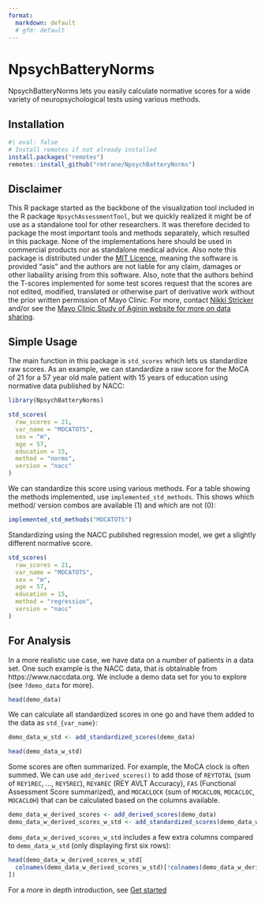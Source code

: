 ```yaml
---
format: 
  markdown: default
  # gfm: default
---
```


# NpsychBatteryNorms

NpsychBatteryNorms lets you easily calculate normative scores for a wide variety
of neuropsychological tests using various methods. 

## Installation

```r
#| eval: false
# Install remotes if not already installed
install.packages("remotes")
remotes::install_github("rmtrane/NpsychBatteryNorms")
```

::: {.callout-warning collapse="true"}

## Disclaimer

This R package started as the backbone of the visualization tool included in the R package `NpsychAssessmentTool`, but we quickly realized it might be of use as a standalone tool for other researchers. It was therefore decided to package the most important tools and methods separately, which resulted in this package. None of the implementations here should be used in commercial products nor as standalone medical advice. Also note this package is distributed under the [MIT Licence](./LICENSE.html), meaning the software is provided "asis" and the authors are not liable for any claim, damages or other liabaility arising from this software. Also, note that the authors behind the T-scores implemented for some test scores request that the scores are not edited, modified, translated or otherwise part of derivative work without the prior written permission of Mayo Clinic. For more, contact [Nikki Stricker](mailto:Stricker.Nikki@mayo.edu) and/or see the [Mayo Clinic Study of Aginin website for more on data sharing](https://www.mayo.edu/research/centers-programs/alzheimers-disease-research-center/research-activities/mayo-clinic-study-aging/for-researchers/data-sharing-resources).

:::

## Simple Usage

The main function in this package is `std_scores` which lets us standardize raw
scores. As an example, we can standardize a raw score for the MoCA of 21 for a
57 year old male patient with 15 years of education using normative data 
published by NACC:

```r
library(NpsychBatteryNorms)

std_scores(
  raw_scores = 21,
  var_name = "MOCATOTS",
  sex = "m",
  age = 57,
  education = 15,
  method = "norms",
  version = "nacc"
)
```

We can standardize this score using various methods. For a table showing the 
methods implemented, use `implemented_std_methods`. This shows which method/
version combos are available (1) and which are not (0):

```r
implemented_std_methods("MOCATOTS")
```

Standardizing using the NACC published regression model, we get a slightly 
different normative score.

```r
std_scores(
  raw_scores = 21,
  var_name = "MOCATOTS",
  sex = "m",
  age = 57,
  education = 15,
  method = "regression",
  version = "nacc"
)
```

## For Analysis

In a more realistic use case, we have data on a number of patients in a data set. 
One such example is the NACC data, that is obtainable from https://www.naccdata.org.
We include a demo data set for you to explore (see `?demo_data` for more).
```r
head(demo_data)
```

We can calculate all standardized scores in one go and have them added to the data
as `std_{var_name}`:

```r
demo_data_w_std <- add_standardized_scores(demo_data)

head(demo_data_w_std)
```

Some scores are often summarized. For example, the MoCA clock is often summed. 
We can use `add_derived_scores()` to add those of `REYTOTAL` (sum of `REY1REC`, 
..., `REY5REC`), `REYAREC` (REY AVLT Accuracy), `FAS` (Functional Assessment Score
summarized), and `MOCACLOCK` (sum of `MOCACLON`, `MOCACLOC`, `MOCACLOH`) that 
can be calculated based on the columns available. 

```r
demo_data_w_derived_scores <- add_derived_scores(demo_data)
demo_data_w_derived_scores_w_std <- add_standardized_scores(demo_data_w_derived_scores, print_messages = F)
```

`demo_data_w_derived_scores_w_std` includes a few extra columns compared to `demo_data_w_std` (only displaying first six rows):

```r
head(demo_data_w_derived_scores_w_std[
  colnames(demo_data_w_derived_scores_w_std)[!colnames(demo_data_w_derived_scores_w_std) %in% colnames(demo_data_w_std)]
])
```

For a more in depth introduction, see [Get started](articles/NpsychBatteryNorms.html)